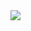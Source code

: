 <Section>
  <Container>
    <Image
      alignItems="center"
      mx="5|30|230"
      boxShadow="3xl"
      src="dashboard-demo.493e62eb.png"
      maxWidth="600px"
      mt="12|14|16"
      rounded="3xl"
      overflow="hidden"
    />
  </Container>
</Section>
